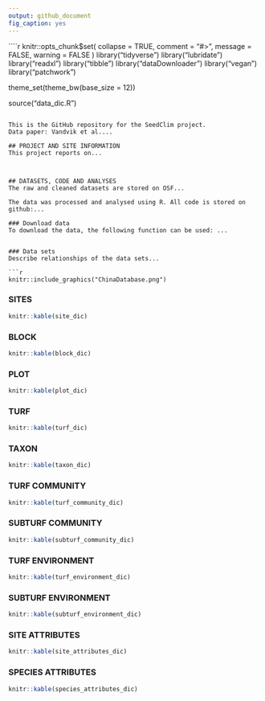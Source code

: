 ```yaml
---
output: github_document
fig_caption: yes
---
```


<style>
p.caption {
  font-size: 0.8em;
}
</style>

````r
knitr::opts_chunk$set(
  collapse = TRUE,
  comment = "#>",
  message = FALSE,
  warning = FALSE
)
library("tidyverse")
library("lubridate")
library("readxl")
library("tibble")
library("dataDownloader")
library("vegan")
library("patchwork")


theme_set(theme_bw(base_size = 12))

source("data_dic.R")

```

This is the GitHub repository for the SeedClim project.
Data paper: Vandvik et al....

## PROJECT AND SITE INFORMATION
This project reports on...



## DATASETS, CODE AND ANALYSES
The raw and cleaned datasets are stored on OSF...

The data was processed and analysed using R. All code is stored on github:...

### Download data
To download the data, the following function can be used: ...


### Data sets
Describe relationships of the data sets...

```r
knitr::include_graphics("ChinaDatabase.png")
```

### SITES

```r
knitr::kable(site_dic)
```

### BLOCK

```r
knitr::kable(block_dic)
```

### PLOT

```r
knitr::kable(plot_dic)
```

### TURF

```r
knitr::kable(turf_dic)
```

### TAXON

```r
knitr::kable(taxon_dic)
```

### TURF COMMUNITY

```r
knitr::kable(turf_community_dic)
```

### SUBTURF COMMUNITY

```r
knitr::kable(subturf_community_dic)
```

### TURF ENVIRONMENT

```r
knitr::kable(turf_environment_dic)
```

### SUBTURF ENVIRONMENT

```r
knitr::kable(subturf_environment_dic)
```

### SITE ATTRIBUTES

```r
knitr::kable(site_attributes_dic)
```

### SPECIES ATTRIBUTES

```r
knitr::kable(species_attributes_dic)
```